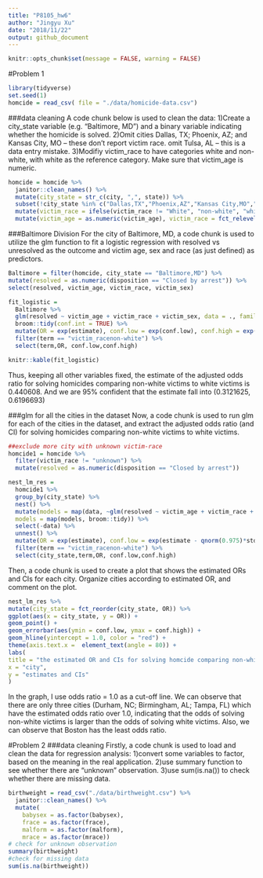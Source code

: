 ```yaml
---
title: "P8105_hw6"
author: "Jingyu Xu"
date: "2018/11/22"
output: github_document
---
```


```r
knitr::opts_chunk$set(message = FALSE, warning = FALSE)
```

#Problem 1 
```r
library(tidyverse)
set.seed(1)
homcide = read_csv( file = "./data/homicide-data.csv")
```

###data cleaning
A code chunk below is used to clean the data:
1)Create a city_state variable (e.g. “Baltimore, MD”) and a binary variable indicating whether the homicide is solved. 
2)Omit cities Dallas, TX; Phoenix, AZ; and Kansas City, MO – these don’t report victim race. omit Tulsa, AL – this is a data entry mistake.
3)Modifiy victim_race to have categories white and non-white, with white as the reference category. Make sure that victim_age is numeric.
```r
homcide = homcide %>%
  janitor::clean_names() %>%
  mutate(city_state = str_c(city, ",", state)) %>%
  subset(!city_state %in% c("Dallas,TX","Phoenix,AZ","Kansas City,MO","Tulsa,AL")) %>%
  mutate(victim_race = ifelse(victim_race != "White", "non-white", "white")) %>%
  mutate(victim_age = as.numeric(victim_age), victim_race = fct_relevel(victim_race, "white"))
```


###Baltimore Division
For the city of Baltimore, MD, a code chunk is used to utilize the glm function to fit a logistic regression with resolved vs unresolved as the outcome and victim age, sex and race (as just defined) as predictors.  

```r
Baltimore = filter(homcide, city_state == "Baltimore,MD") %>%
mutate(resolved = as.numeric(disposition == "Closed by arrest")) %>%
select(resolved, victim_age, victim_race, victim_sex)

fit_logistic = 
  Baltimore %>% 
  glm(resolved ~ victim_age + victim_race + victim_sex, data = ., family = binomial()) %>%
  broom::tidy(conf.int = TRUE) %>%
  mutate(OR = exp(estimate), conf.low = exp(conf.low), conf.high = exp(conf.high))     %>%
  filter(term == "victim_racenon-white") %>%
  select(term,OR, conf.low,conf.high)

knitr::kable(fit_logistic)
```

Thus, keeping all other variables fixed, the estimate of the adjusted odds ratio for solving homicides comparing non-white victims to white victims is 0.440608. And we are 95% confident that the estimate fall into (0.3121625, 0.6196693)

###glm for all the cities in the dataset
Now, a code chunk is used to run glm for each of the cities in the dataset, and extract the adjusted odds ratio (and CI) for solving homicides comparing non-white victims to white victims. 
```r
##exclude more city with unknown victim-race
homcide1 = homcide %>%
  filter(victim_race != "unknown") %>%
  mutate(resolved = as.numeric(disposition == "Closed by arrest"))

nest_lm_res =
  homcide1 %>% 
  group_by(city_state) %>% 
  nest() %>% 
  mutate(models = map(data, ~glm(resolved ~ victim_age + victim_race + victim_sex, data = .x, family = binomial())),
  models = map(models, broom::tidy)) %>% 
  select(-data) %>% 
  unnest() %>%
  mutate(OR = exp(estimate), conf.low = exp(estimate - qnorm(0.975)*std.error), conf.high = exp(estimate + qnorm(0.975)*std.error)) %>%
  filter(term == "victim_racenon-white") %>%
  select(city_state,term,OR, conf.low,conf.high)
```

Then, a code chunk is used to create a plot that shows the estimated ORs and CIs for each city. Organize cities according to estimated OR, and comment on the plot.
```r
nest_lm_res %>%
mutate(city_state = fct_reorder(city_state, OR)) %>%
ggplot(aes(x = city_state, y = OR)) +
geom_point() +
geom_errorbar(aes(ymin = conf.low, ymax = conf.high)) +
geom_hline(yintercept = 1.0, color = "red") +
theme(axis.text.x =  element_text(angle = 80)) +
labs(
title = "the estimated OR and CIs for solving homcide comparing non-white to white victims across the U.S.",
x = "city",
y = "estimates and CIs"
)
```

In the graph, I use odds ratio = 1.0 as a cut-off line. We can observe that there are only three cities (Durham, NC; Birmingham, AL; Tampa, FL) which have the estimated odds ratio over 1.0, indicating that the odds of solving non-white victims is larger than the odds of solving white victims. Also, we can observe that Boston has the least odds ratio.

#Problem 2
###data cleaning
Firstly, a code chunk is used to load and clean the data for regression analysis:
1)convert some variables to factor, based on the meaning in the real application.
2)use summary function to see whether there are "unknown" observation.
3)use sum(is.na()) to check whether there are missing data.
```r
birthweight = read_csv("./data/birthweight.csv") %>% 
  janitor::clean_names() %>% 
  mutate(
    babysex = as.factor(babysex), 
    frace = as.factor(frace), 
    malform = as.factor(malform), 
    mrace = as.factor(mrace))
# check for unknown observation
summary(birthweight)
#check for missing data
sum(is.na(birthweight))
```

